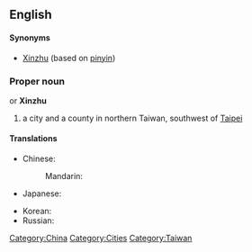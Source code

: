 {{wikipedia}}
==English==

====Synonyms====
{{rfc-level|Synonyms at L4+ not in L3 POS section|lang=en}}
* [[Xinzhu]] (based on [[pinyin]])

===Proper noun===
{{en-proper noun}} or '''Xinzhu'''

# a city and a county in northern Taiwan, southwest of [[Taipei]]

====Translations====
{{trans-top|a city in Taiwan}}
* Chinese:
*: Mandarin: {{t|zh|新竹|tr=Xīnzhú|sc=Hani}}
* Japanese: {{t-|ja|新竹|tr=しんちく, Shinchiku|sc=Jpan}}
{{trans-mid}}
* Korean: {{t|ko|신주|tr=Sinju|sc=Kore}}
* Russian: {{t|ru|Синьчжу|m|tr=Sin’čžú|sc=Cyrl}} {{indeclinable}}
{{trans-bottom}}

[[Category:China]]
[[Category:Cities]]
[[Category:Taiwan]]